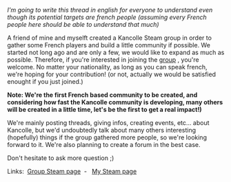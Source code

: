 ''I'm going to write this thread in english for everyone to understand even though its potential targets are french people (assuming every French people here should be able to understand that much)''

A friend of mine and myselft created a Kancolle Steam group in order to gather some French players and build a little community if possible. We started not long ago and are only a few, we would like to expand as much as possible. Therefore, if you're interested in joining the [http://steamcommunity.com/groups/kancolle-fr# group] , you're welcome. No matter your nationality, as long as you can speak french, we're hoping for your contribution! (or not, actually we would be satisfied enought if you just joined.)

'''Note: We're the first French based community to be created, and considering how fast the Kancolle community is developing, many others will be created in a little time, let's be the first to get a real impact!)'''

We're mainly posting threads, giving infos, creating events, etc... about Kancolle, but we'd undoubtedly talk about many others interesting (hopefully) things if the group gathered more people, so we're looking forward to it. We're also planning to create a forum in the best case.

Don't hesitate to ask more question ;)

Links:  [http://steamcommunity.com/groups/kancolle-fr# Group Steam page]  -   [http://steamcommunity.com/id/BatMoule/ My Steam page]<ac_metadata title="Recruting French players"> </ac_metadata>